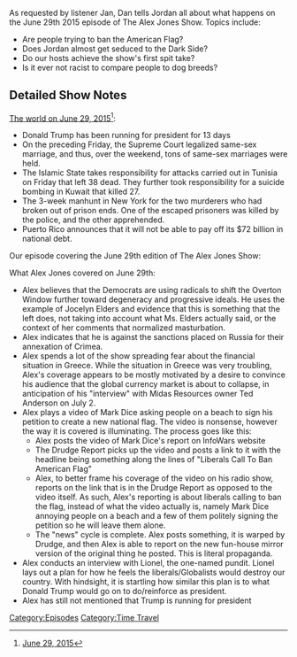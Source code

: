 {{DEFAULTSORT:
    #_EPISODE_0036:June 29, 2015
}}{{Episode
    | title           = June 29, 2015
    | caption         = [https://knowledgefight.libsyn.com/knowledge-fight-june-29th-2015 Listen to this episode on Libsyn]
    | episodeNumber   = 36
    | length          = 02:15:42
    | airDate         = May 3, 2017
    | coverageDate    = June 29, 2015
    | episodeType     = [[:Category:Time Travel|Time Travel]]
    | appearance      = [[Lionel]]
    | oocDrop         = Being right more often than everyone else is being a conspiracy theorist
    | previousEpisode = [[35: Custody Press Conference]]
    | nextEpisode     = [[37: May 1, 2017]]
}}

{{Stub}}

As requested by listener Jan, Dan tells Jordan all about what happens on the June 29th 2015 episode of The Alex Jones Show. Topics include:

*Are people trying to ban the American Flag?
*Does Jordan almost get seduced to the Dark Side?
*Do our hosts achieve the show's first spit take?
*Is it ever not racist to compare people to dog breeds?

==Detailed Show Notes==

[https://www.democracynow.org/2015/6/29/headlines The world on June 29, 2015]<ref>[https://knowledgefight.com/the-past/2015/6/29/june-29-2015 June 29, 2015]</ref>:

*Donald Trump has been running for president for 13 days
*On the preceding Friday, the Supreme Court legalized same-sex marriage, and thus, over the weekend, tons of same-sex marriages were held.
*The Islamic State takes responsibility for attacks carried out in Tunisia on Friday that left 38 dead. They further took responsibility for a suicide bombing in Kuwait that killed 27.
*The 3-week manhunt in New York for the two murderers who had broken out of prison ends. One of the escaped prisoners was killed by the police, and the other apprehended.
*Puerto Rico announces that it will not be able to pay off its $72 billion in national debt.

Our episode covering the June 29th edition of The Alex Jones Show:

What Alex Jones covered on June 29th:

*Alex believes that the Democrats are using radicals to shift the Overton Window further toward degeneracy and progressive ideals. He uses the example of Jocelyn Elders and evidence that this is something that the left does, not taking into account what Ms. Elders actually said, or the context of her comments that normalized masturbation.
*Alex indicates that he is against the sanctions placed on Russia for their annexation of Crimea.
*Alex spends a lot of the show spreading fear about the financial situation in Greece. While the situation in Greece was very troubling, Alex's coverage appears to be mostly motivated by a desire to convince his audience that the global currency market is about to collapse, in anticipation of his "interview" with Midas Resources owner Ted Anderson on July 2.
*Alex plays a video of Mark Dice asking people on a beach to sign his petition to create a new national flag. The video is nonsense, however the way it is covered is illuminating. The process goes like this:
**Alex posts the video of Mark Dice's report on InfoWars website
**The Drudge Report picks up the video and posts a link to it with the headline being something along the lines of "Liberals Call To Ban American Flag"
**Alex, to better frame his coverage of the video on his radio show, reports on the link that is in the Drudge Report as opposed to the video itself. As such, Alex's reporting is about liberals calling to ban the flag, instead of what the video actually is, namely Mark Dice annoying people on a beach and a few of them politely signing the petition so he will leave them alone.
**The "news" cycle is complete. Alex posts something, it is warped by Drudge, and then Alex is able to report on the new fun-house mirror version of the original thing he posted. This is literal propaganda.
*Alex conducts an interview with Lionel, the one-named pundit. Lionel lays out a plan for how he feels the liberals/Globalists would destroy our country. With hindsight, it is startling how similar this plan is to what Donald Trump would go on to do/reinforce as president.
*Alex has still not mentioned that Trump is running for president

[[Category:Episodes]]
[[Category:Time Travel]]
